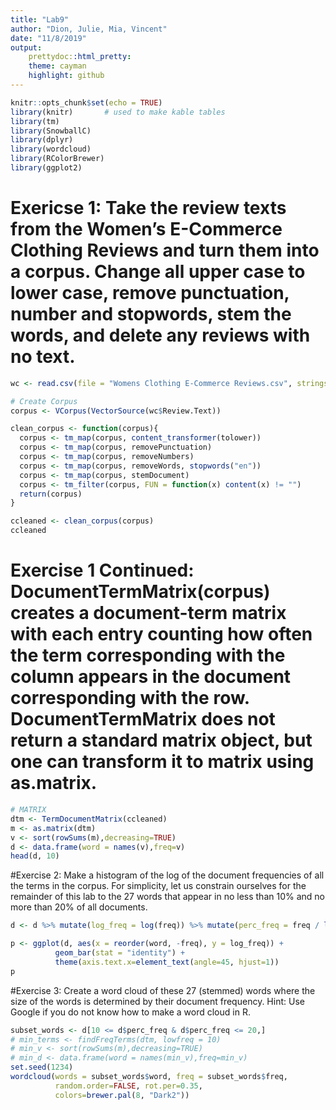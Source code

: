 ```yaml
---
title: "Lab9"
author: "Dion, Julie, Mia, Vincent"
date: "11/8/2019"
output: 
    prettydoc::html_pretty:
    theme: cayman
    highlight: github
---
```

```r
knitr::opts_chunk$set(echo = TRUE)
library(knitr)       # used to make kable tables
library(tm)
library(SnowballC)
library(dplyr)
library(wordcloud)
library(RColorBrewer)
library(ggplot2)
```

# Exericse 1: Take the review texts from the Women’s E-Commerce Clothing Reviews and turn them into a corpus. Change all upper case to lower case, remove punctuation, number and stopwords, stem the words, and delete any reviews with no text.

```r
wc <- read.csv(file = "Womens Clothing E-Commerce Reviews.csv", stringsAsFactors = FALSE)

# Create Corpus
corpus <- VCorpus(VectorSource(wc$Review.Text))

clean_corpus <- function(corpus){
  corpus <- tm_map(corpus, content_transformer(tolower))
  corpus <- tm_map(corpus, removePunctuation)
  corpus <- tm_map(corpus, removeNumbers)
  corpus <- tm_map(corpus, removeWords, stopwords("en"))
  corpus <- tm_map(corpus, stemDocument)
  corpus <- tm_filter(corpus, FUN = function(x) content(x) != "")
  return(corpus)
}

ccleaned <- clean_corpus(corpus)
ccleaned
```

# Exercise 1 Continued: DocumentTermMatrix(corpus) creates a document-term matrix with each entry counting how often the term corresponding with the column appears in the document corresponding with the row. DocumentTermMatrix does not return a standard matrix object, but one can transform it to matrix using as.matrix.

```r
# MATRIX
dtm <- TermDocumentMatrix(ccleaned)
m <- as.matrix(dtm)
v <- sort(rowSums(m),decreasing=TRUE)
d <- data.frame(word = names(v),freq=v)
head(d, 10)
```

#Exercise 2: Make a histogram of the log of the document frequencies of all the terms in the corpus. For simplicity, let us constrain ourselves for the remainder of this lab to the 27 words that appear in no less than 10% and no more than 20% of all documents.

```r
d <- d %>% mutate(log_freq = log(freq)) %>% mutate(perc_freq = freq / length(ccleaned) * 100)

p <- ggplot(d, aes(x = reorder(word, -freq), y = log_freq)) +
          geom_bar(stat = "identity") + 
          theme(axis.text.x=element_text(angle=45, hjust=1))
p   
```

#Exercise 3: Create a word cloud of these 27 (stemmed) words where the size of the words is determined by their document frequency. Hint: Use Google if you do not know how to make a word cloud in R.

```r
subset_words <- d[10 <= d$perc_freq & d$perc_freq <= 20,]
# min_terms <- findFreqTerms(dtm, lowfreq = 10)
# min_v <- sort(rowSums(m),decreasing=TRUE)
# min_d <- data.frame(word = names(min_v),freq=min_v)
set.seed(1234)
wordcloud(words = subset_words$word, freq = subset_words$freq,
          random.order=FALSE, rot.per=0.35, 
          colors=brewer.pal(8, "Dark2"))
```

